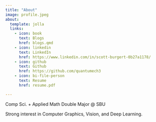 ```yaml
---
title: "About"
image: profile.jpeg
about:
  template: jolla
  links:
    - icon: book
      text: Blogs
      href: blogs.qmd
    - icon: linkedin
      text: LinkedIn
      href: https://www.linkedin.com/in/scott-burgert-0b27a1178/
    - icon: github
      text: Github
      href: https://github.com/quantumech3
    - icon: bi-file-person
      text: Resume
      href: resume.pdf

---
```


Comp Sci. + Applied Math Double Major @ SBU

Strong interest in Computer Graphics, Vision, and Deep Learning.